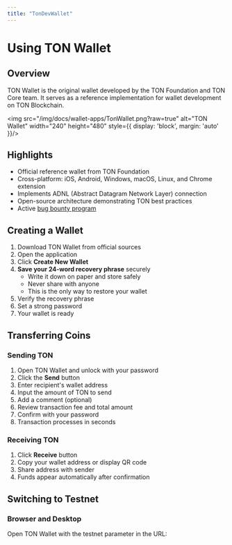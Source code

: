 ```yaml
---
title: "TonDevWallet"
---
```


# Using TON Wallet

## Overview

TON Wallet is the original wallet developed by the TON Foundation and TON Core team. It serves as a reference implementation for wallet development on TON Blockchain.

<img src="/img/docs/wallet-apps/TonWallet.png?raw=true" alt="TON Wallet" width="240" height="480" style={{ display: 'block', margin: 'auto' }}/>

## Highlights

- Official reference wallet from TON Foundation
- Cross-platform: iOS, Android, Windows, macOS, Linux, and Chrome extension
- Implements ADNL (Abstract Datagram Network Layer) connection
- Open-source architecture demonstrating TON best practices
- Active [bug bounty program](https://github.com/ton-blockchain/bug-bounty)

## Creating a Wallet

1. Download TON Wallet from official sources
2. Open the application
3. Click **Create New Wallet**
4. **Save your 24-word recovery phrase** securely
   - Write it down on paper and store safely
   - Never share with anyone
   - This is the only way to restore your wallet
5. Verify the recovery phrase
6. Set a strong password
7. Your wallet is ready

## Transferring Coins

### Sending TON

1. Open TON Wallet and unlock with your password
2. Click the **Send** button
3. Enter recipient's wallet address
4. Input the amount of TON to send
5. Add a comment (optional)
6. Review transaction fee and total amount
7. Confirm with your password
8. Transaction processes in seconds

### Receiving TON

1. Click **Receive** button
2. Copy your wallet address or display QR code
3. Share address with sender
4. Funds appear automatically after confirmation

## Switching to Testnet

### Browser and Desktop

Open TON Wallet with the testnet parameter in the URL: 
